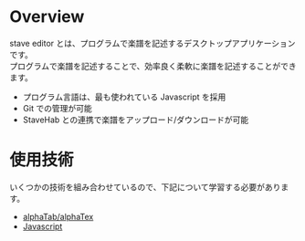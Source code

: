 
# Overview

stave editor とは、プログラムで楽譜を記述するデスクトップアプリケーションです。  
プログラムで楽譜を記述することで、効率良く柔軟に楽譜を記述することができます。

- プログラム言語は、最も使われている Javascript を採用
- Git での管理が可能
- StaveHab との連携で楽譜をアップロード/ダウンロードが可能

# 使用技術

いくつかの技術を組み合わせているので、下記について学習する必要があります。

- [alphaTab/alphaTex](https://www.alphatab.net/docs/alphaTex/introduction)
- [Javascript](https://developer.mozilla.org/ja/docs/Web/JavaScript)
